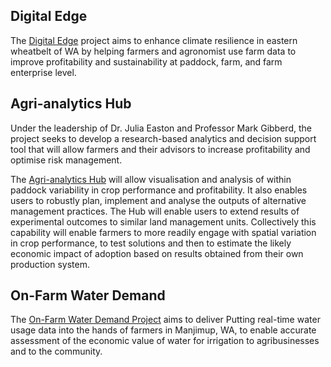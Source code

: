 ## Digital Edge 

The [Digital Edge](https://hub.gga.org.au/next-generation-agribusiness-analytics-for-the-eastern-wheatbelt-curtin-university/) project aims to enhance climate resilience in eastern wheatbelt of WA by helping farmers and agronomist use farm data to improve profitability and sustainability at paddock, farm, and farm enterprise level.

## Agri-analytics Hub

Under the leadership of Dr. Julia Easton and Professor Mark Gibberd, the project seeks to develop a research-based analytics and decision support tool that will allow farmers and their advisors to increase profitability and optimise risk management.

The [Agri-analytics Hub](https://www.foodagility.com/research/agri-analytics-hub) will allow visualisation and analysis of within paddock variability in crop performance and profitability. It also enables users to robustly plan, implement and analyse the outputs of alternative management practices. The Hub will enable users to extend results of experimental outcomes to similar land management units. Collectively this capability will enable farmers to more readily engage with spatial variation in crop performance, to test solutions and then to estimate the likely economic impact of adoption based on results obtained from their own production system.

## On-Farm Water Demand

The [On-Farm Water Demand Project](https://www.foodagility.com/research/on-farm-water-demand) aims to deliver Putting real-time water usage data into the hands of farmers in Manjimup, WA, to enable accurate assessment of the economic value of water for irrigation to agribusinesses and to the community.
